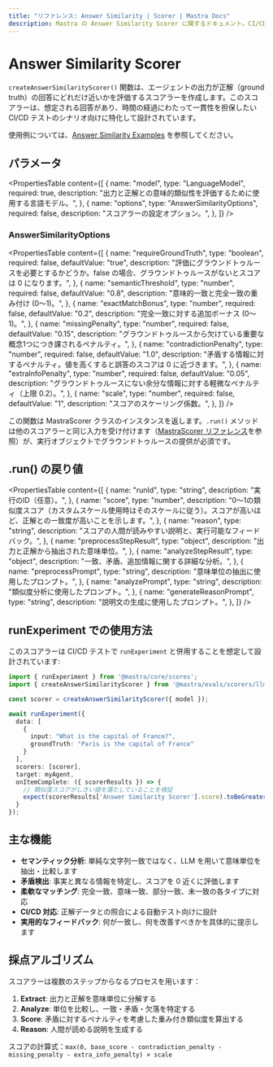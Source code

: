 ```yaml
---
title: "リファレンス: Answer Similarity | Scorer | Mastra Docs"
description: Mastra の Answer Similarity Scorer に関するドキュメント。CI/CD テストのために、エージェントの出力を正解（グラウンドトゥルース）と比較します。
---
```


# Answer Similarity Scorer

`createAnswerSimilarityScorer()` 関数は、エージェントの出力が正解（ground truth）の回答にどれだけ近いかを評価するスコアラーを作成します。このスコアラーは、想定される回答があり、時間の経過にわたって一貫性を担保したい CI/CD テストのシナリオ向けに特化して設計されています。

使用例については、[Answer Similarity Examples](/examples/scorers/answer-similarity) を参照してください。

## パラメータ

<PropertiesTable
  content={[
    {
      name: "model",
      type: "LanguageModel",
      required: true,
      description: "出力と正解との意味的類似性を評価するために使用する言語モデル。",
    },
    {
      name: "options",
      type: "AnswerSimilarityOptions",
      required: false,
      description: "スコアラーの設定オプション。",
    },
  ]}
/>

### AnswerSimilarityOptions

<PropertiesTable
  content={[
    {
      name: "requireGroundTruth",
      type: "boolean",
      required: false,
      defaultValue: "true",
      description: "評価にグラウンドトゥルースを必要とするかどうか。false の場合、グラウンドトゥルースがないとスコアは 0 になります。",
    },
    {
      name: "semanticThreshold",
      type: "number",
      required: false,
      defaultValue: "0.8",
      description: "意味的一致と完全一致の重み付け (0〜1)。",
    },
    {
      name: "exactMatchBonus",
      type: "number",
      required: false,
      defaultValue: "0.2",
      description: "完全一致に対する追加ボーナス (0〜1)。",
    },
    {
      name: "missingPenalty",
      type: "number",
      required: false,
      defaultValue: "0.15",
      description: "グラウンドトゥルースから欠けている重要な概念1つにつき課されるペナルティ。",
    },
    {
      name: "contradictionPenalty",
      type: "number",
      required: false,
      defaultValue: "1.0",
      description: "矛盾する情報に対するペナルティ。値を高くすると誤答のスコアは 0 に近づきます。",
    },
    {
      name: "extraInfoPenalty",
      type: "number",
      required: false,
      defaultValue: "0.05",
      description: "グラウンドトゥルースにない余分な情報に対する軽微なペナルティ（上限 0.2）。",
    },
    {
      name: "scale",
      type: "number",
      required: false,
      defaultValue: "1",
      description: "スコアのスケーリング係数。",
    },
  ]}
/>

この関数は MastraScorer クラスのインスタンスを返します。`.run()` メソッドは他のスコアラーと同じ入力を受け付けます（[MastraScorer リファレンス](./mastra-scorer)を参照）が、実行オブジェクトでグラウンドトゥルースの提供が必須です。

## .run() の戻り値

<PropertiesTable
  content={[
    {
      name: "runId",
      type: "string",
      description: "実行のID（任意）。",
    },
    {
      name: "score",
      type: "number",
      description: "0〜1の類似度スコア（カスタムスケール使用時はそのスケールに従う）。スコアが高いほど、正解との一致度が高いことを示します。",
    },
    {
      name: "reason",
      type: "string",
      description: "スコアの人間が読みやすい説明と、実行可能なフィードバック。",
    },
    {
      name: "preprocessStepResult",
      type: "object",
      description: "出力と正解から抽出された意味単位。",
    },
    {
      name: "analyzeStepResult",
      type: "object",
      description: "一致、矛盾、追加情報に関する詳細な分析。",
    },
    {
      name: "preprocessPrompt",
      type: "string",
      description: "意味単位の抽出に使用したプロンプト。",
    },
    {
      name: "analyzePrompt",
      type: "string",
      description: "類似度分析に使用したプロンプト。",
    },
    {
      name: "generateReasonPrompt",
      type: "string",
      description: "説明文の生成に使用したプロンプト。",
    },
  ]}
/>

## runExperiment での使用方法

このスコアラーは CI/CD テストで `runExperiment` と併用することを想定して設計されています:

```typescript
import { runExperiment } from '@mastra/core/scores';
import { createAnswerSimilarityScorer } from '@mastra/evals/scorers/llm';

const scorer = createAnswerSimilarityScorer({ model });

await runExperiment({
  data: [
    { 
      input: "What is the capital of France?",
      groundTruth: "Paris is the capital of France"
    }
  ],
  scorers: [scorer],
  target: myAgent,
  onItemComplete: ({ scorerResults }) => {
    // 類似度スコアがしきい値を満たしていることを検証
    expect(scorerResults['Answer Similarity Scorer'].score).toBeGreaterThan(0.8);
  }
});
```

## 主な機能

- **セマンティック分析**: 単純な文字列一致ではなく、LLM を用いて意味単位を抽出・比較します
- **矛盾検出**: 事実と異なる情報を特定し、スコアを 0 近くに評価します
- **柔軟なマッチング**: 完全一致、意味一致、部分一致、未一致の各タイプに対応
- **CI/CD 対応**: 正解データとの照合による自動テスト向けに設計
- **実用的なフィードバック**: 何が一致し、何を改善すべきかを具体的に提示します

## 採点アルゴリズム

スコアラーは複数のステップからなるプロセスを用います：

1. **Extract**: 出力と正解を意味単位に分解する
2. **Analyze**: 単位を比較し、一致・矛盾・欠落を特定する
3. **Score**: 矛盾に対するペナルティを考慮した重み付き類似度を算出する
4. **Reason**: 人間が読める説明を生成する

スコアの計算式：`max(0, base_score - contradiction_penalty - missing_penalty - extra_info_penalty) × scale`